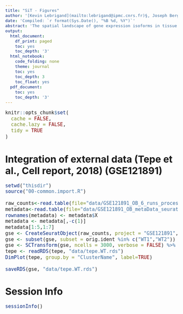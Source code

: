 ```yaml
---
title: "SiT - Figures"
author: '[Kevin Lebrigand](mailto:lebrigand@ipmc.cnrs.fr)§, Joseph Bergenstråhle §, Kim Thrane §, Annelie Mollbrink, Pascal Barbry, Rainer Waldmann and Joakim Lundeberg'
date: 'Compiled: `r format(Sys.Date(), "%B %d, %Y")`'
abstract: 'The spatial landscape of gene expression isoforms in tissue sections.'
output:
  html_document:
    df_print: paged
    toc: yes
    toc_depth: '3'
  html_notebook:
    code_folding: none
    theme: journal
    toc: yes
    toc_depth: 3
    toc_float: yes
  pdf_document:
    toc: yes
    toc_depth: '3'
---
```


<style type="text/css">

body, td {
   font-size: 15px;
}
code.r{
  font-size: 15px;
}
pre {
  font-size: 15px
}
</style>

```r
knitr::opts_chunk$set(
  cache = FALSE,
  cache.lazy = FALSE,
  tidy = TRUE
)

```

# Integration of external data (Tepe et al., Cell report, 2018) (GSE121891)

```r

setwd("thisdir")
source("00-common.import.R")

raw_counts<-read.table(file="data/GSE121891_OB_6_runs_processed_seurat.dge.csv")
metadata<-read.table(file="data/GSE121891_OB_metaData_seurat.csv",sep=",", header=TRUE)
rownames(metadata) <- metadata$X
metadata <- metadata[,-c(1)]
metadata[1:5,1:7]
gse <- CreateSeuratObject(raw_counts, project = "GSE121891", assay = "RNA", meta.data = metadata)
gse <- subset(gse, subset = orig.ident %in% c("WT1","WT2"))
gse <- SCTransform(gse, ncells = 3000, verbose = FALSE) %>% RunPCA(verbose = FALSE) %>% RunUMAP(dims = 1:30)
tepe <- readRDS(tepe, "data/tepe.WT.rds")
DimPlot(tepe, group.by = "ClusterName", label=TRUE)

saveRDS(gse, "data/tepe.WT.rds")

```

# Session Info

```r
sessionInfo()
```

